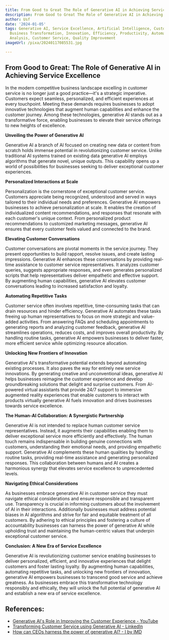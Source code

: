 ```yaml
---
title: From Good to Great The Role of Generative AI in Achieving Service Excellence
description: From Good to Great The Role of Generative AI in Achieving Service Excellence
author: Usf
date: '2024-01-05'
tags: Generative AI, Service Excellence, Artificial Intelligence, Customer Experience,
  Business Transformation, Innovation, Efficiency, Productivity, Automation, Data
  Analysis, Customer Service, Quality Improvement
imageUrl: /pixa/20240117085531.jpg

---
```

## From Good to Great: The Role of Generative AI in Achieving Service Excellence

In the modern  competitive business landscape excelling in customer service is no longer just a good practice—it's a strategic imperative. Customers expect seamless, personalized, and efficient experiences at every touchpoint. Meeting  these  demands requires businesses  to adopt innovative technologies that augment human capabilities and enhance the customer journey. Among these technologies, generative  AI stands out as a transformative force, enabling businesses  to  elevate their service offerings to  new heights  of excellence.

**Unveiling the Power of Generative AI**

Generative  AI a branch of AI focused on creating new data or content from scratch holds immense potential in  revolutionizing customer service. Unlike traditional AI systems trained on existing data generative AI employs algorithms that generate novel,  unique outputs. This capability opens up a world of possibilities for businesses seeking to deliver  exceptional customer experiences.

**Personalized  Interactions at  Scale**

Personalization is the  cornerstone of exceptional  customer service. Customers  appreciate being recognized, understood and served in ways tailored to their individual needs and preferences. Generative AI empowers businesses to achieve personalization at scale. It enables the creation of individualized content recommendations, and responses that resonate with each customer's unique context. From personalized product recommendations  to customized marketing messages, generative AI ensures that every customer feels valued and connected to the brand.

**Elevating Customer Conversations**

Customer conversations are pivotal moments  in the service journey.  They present opportunities to build rapport, resolve issues, and create lasting impressions. Generative AI enhances these conversations by  providing real-time assistance to customer service representatives. It analyzes customer queries, suggests appropriate responses, and even generates personalized scripts that help representatives deliver empathetic and effective support. By augmenting human capabilities, generative AI  elevates customer conversations leading  to increased satisfaction  and loyalty.

**Automating Repetitive Tasks**

Customer service often involves repetitive, time-consuming tasks that can drain resources and hinder efficiency. Generative AI automates these  tasks freeing up human representatives to focus on more strategic and value-added activities. From  answering FAQs and  scheduling appointments to generating reports and  analyzing customer feedback, generative AI  streamlines operations, reduces costs, and  improves overall productivity. By handling routine tasks, generative AI empowers businesses to deliver faster, more efficient service while optimizing resource  allocation.

**Unlocking New Frontiers  of Innovation**

Generative AI's  transformative  potential extends beyond automating existing processes. It also paves the way for entirely new service innovations. By generating creative and unconventional ideas, generative AI helps businesses reimagine the  customer experience and develop groundbreaking solutions that delight and surprise customers.  From AI-powered virtual assistants that provide 24/7 support to immersive augmented reality experiences that enable customers to interact with products virtually generative AI fuels innovation and drives businesses towards service excellence.

**The Human-AI Collaboration: A Synergistic Partnership**

Generative AI is not intended to replace  human customer service representatives. Instead, it augments their capabilities enabling them to deliver exceptional service more efficiently and effectively. The human touch  remains indispensable in  building genuine connections with  customers, understanding their emotional needs, and providing empathetic support. Generative AI complements these human qualities by handling routine  tasks, providing real-time  assistance and generating  personalized responses. This collaboration between humans and AI creates a harmonious synergy that  elevates service excellence to unprecedented levels.

**Navigating Ethical Considerations**

As businesses embrace generative AI in  customer service they  must navigate ethical considerations and ensure  responsible and transparent use. Transparency  is crucial in informing customers about the involvement of AI in their interactions. Additionally businesses must address  potential biases in AI algorithms and strive for fair  and equitable treatment of all customers. By adhering to ethical principles and fostering a culture of accountability businesses can harness  the power of generative AI while upholding trust and maintaining the human-centric values that underpin exceptional customer service.

**Conclusion:  A New Era of Service Excellence**

Generative AI is  revolutionizing customer service enabling businesses to deliver personalized, efficient, and innovative experiences that delight customers  and foster  lasting loyalty. By augmenting human capabilities,  automating repetitive tasks,  and  unlocking new frontiers of innovation, generative  AI  empowers  businesses to  transcend good service and achieve greatness. As businesses embrace this transformative technology responsibly and ethically, they will  unlock the full potential of generative  AI  and establish a  new era of service excellence.

## References:
- [Generative AI's Role in Improving the Customer Experience - YouTube](https://www.youtube.com/watch?v=fIMDWbCCF_A)
- [Transforming Customer Service using Generative AI - LinkedIn](https://www.linkedin.com/pulse/transforming-customer-service-using-generative-ai-pradeep-menon-4exdc)
- [How can CEOs harness the power of generative AI? - I by IMD](https://www.imd.org/ibyimd/technology/how-can-ceos-harness-the-power-of-generative-ai/)
